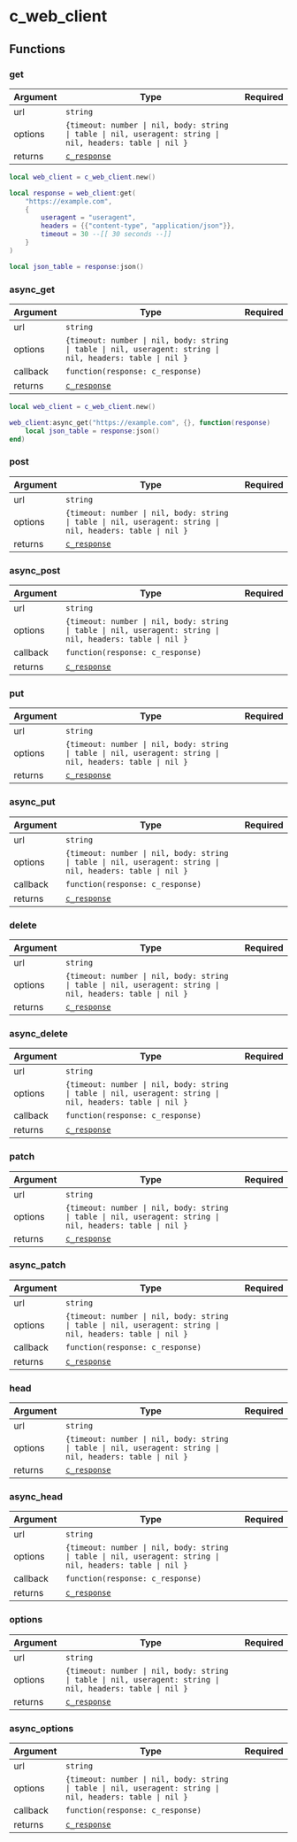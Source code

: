 # c_web_client

## Functions

### get

| Argument | Type                                                                                                       | Required |
| -------- | ---------------------------------------------------------------------------------------------------------- | -------- |
| url      | `string`                                                                                                   |          |
| options  | `{timeout: number \| nil, body: string \| table \| nil, useragent: string \| nil, headers: table \| nil }` |          |
| returns  | [`c_response`](/classes/c_web_client/c_response)                                                           |          |

```lua
local web_client = c_web_client.new()

local response = web_client:get(
    "https://example.com",
    {
        useragent = "useragent",
        headers = {{"content-type", "application/json"}},
        timeout = 30 --[[ 30 seconds --]] 
    }
)

local json_table = response:json()
```

### async_get

| Argument | Type                                                                                                       | Required |
| -------- | ---------------------------------------------------------------------------------------------------------- | -------- |
| url      | `string`                                                                                                   |          |
| options  | `{timeout: number \| nil, body: string \| table \| nil, useragent: string \| nil, headers: table \| nil }` |          |
| callback | `function(response: c_response)`                                                                           |          |
| returns  | [`c_response`](/classes/c_web_client/c_response)                                                           |          |

```lua
local web_client = c_web_client.new()

web_client:async_get("https://example.com", {}, function(response)
    local json_table = response:json()
end)
```

### post

| Argument | Type                                                                                                       | Required |
| -------- | ---------------------------------------------------------------------------------------------------------- | -------- |
| url      | `string`                                                                                                   |          |
| options  | `{timeout: number \| nil, body: string \| table \| nil, useragent: string \| nil, headers: table \| nil }` |          |
| returns  | [`c_response`](/classes/c_web_client/c_response)                                                           |          |

### async_post

| Argument | Type                                                                                                       | Required |
| -------- | ---------------------------------------------------------------------------------------------------------- | -------- |
| url      | `string`                                                                                                   |          |
| options  | `{timeout: number \| nil, body: string \| table \| nil, useragent: string \| nil, headers: table \| nil }` |          |
| callback | `function(response: c_response)`                                                                           |          |
| returns  | [`c_response`](/classes/c_web_client/c_response)                                                           |          |

### put

| Argument | Type                                                                                                       | Required |
| -------- | ---------------------------------------------------------------------------------------------------------- | -------- |
| url      | `string`                                                                                                   |          |
| options  | `{timeout: number \| nil, body: string \| table \| nil, useragent: string \| nil, headers: table \| nil }` |          |
| returns  | [`c_response`](/classes/c_web_client/c_response)                                                           |          |

### async_put

| Argument | Type                                                                                                       | Required |
| -------- | ---------------------------------------------------------------------------------------------------------- | -------- |
| url      | `string`                                                                                                   |          |
| options  | `{timeout: number \| nil, body: string \| table \| nil, useragent: string \| nil, headers: table \| nil }` |          |
| callback | `function(response: c_response)`                                                                           |          |
| returns  | [`c_response`](/classes/c_web_client/c_response)                                                           |          |

### delete

| Argument | Type                                                                                                       | Required |
| -------- | ---------------------------------------------------------------------------------------------------------- | -------- |
| url      | `string`                                                                                                   |          |
| options  | `{timeout: number \| nil, body: string \| table \| nil, useragent: string \| nil, headers: table \| nil }` |          |
| returns  | [`c_response`](/classes/c_web_client/c_response)                                                           |          |

### async_delete

| Argument | Type                                                                                                       | Required |
| -------- | ---------------------------------------------------------------------------------------------------------- | -------- |
| url      | `string`                                                                                                   |          |
| options  | `{timeout: number \| nil, body: string \| table \| nil, useragent: string \| nil, headers: table \| nil }` |          |
| callback | `function(response: c_response)`                                                                           |          |
| returns  | [`c_response`](/classes/c_web_client/c_response)                                                           |          |

### patch

| Argument | Type                                                                                                       | Required |
| -------- | ---------------------------------------------------------------------------------------------------------- | -------- |
| url      | `string`                                                                                                   |          |
| options  | `{timeout: number \| nil, body: string \| table \| nil, useragent: string \| nil, headers: table \| nil }` |          |
| returns  | [`c_response`](/classes/c_web_client/c_response)                                                           |          |

### async_patch

| Argument | Type                                                                                                       | Required |
| -------- | ---------------------------------------------------------------------------------------------------------- | -------- |
| url      | `string`                                                                                                   |          |
| options  | `{timeout: number \| nil, body: string \| table \| nil, useragent: string \| nil, headers: table \| nil }` |          |
| callback | `function(response: c_response)`                                                                           |          |
| returns  | [`c_response`](/classes/c_web_client/c_response)                                                           |          |

### head

| Argument | Type                                                                                                       | Required |
| -------- | ---------------------------------------------------------------------------------------------------------- | -------- |
| url      | `string`                                                                                                   |          |
| options  | `{timeout: number \| nil, body: string \| table \| nil, useragent: string \| nil, headers: table \| nil }` |          |
| returns  | [`c_response`](/classes/c_web_client/c_response)                                                           |          |

### async_head

| Argument | Type                                                                                                       | Required |
| -------- | ---------------------------------------------------------------------------------------------------------- | -------- |
| url      | `string`                                                                                                   |          |
| options  | `{timeout: number \| nil, body: string \| table \| nil, useragent: string \| nil, headers: table \| nil }` |          |
| callback | `function(response: c_response)`                                                                           |          |
| returns  | [`c_response`](/classes/c_web_client/c_response)                                                           |          |

### options

| Argument | Type                                                                                                       | Required |
| -------- | ---------------------------------------------------------------------------------------------------------- | -------- |
| url      | `string`                                                                                                   |          |
| options  | `{timeout: number \| nil, body: string \| table \| nil, useragent: string \| nil, headers: table \| nil }` |          |
| returns  | [`c_response`](/classes/c_web_client/c_response)                                                           |          |

### async_options

| Argument | Type                                                                                                       | Required |
| -------- | ---------------------------------------------------------------------------------------------------------- | -------- |
| url      | `string`                                                                                                   |          |
| options  | `{timeout: number \| nil, body: string \| table \| nil, useragent: string \| nil, headers: table \| nil }` |          |
| callback | `function(response: c_response)`                                                                           |          |
| returns  | [`c_response`](/classes/c_web_client/c_response)                                                           |          |
